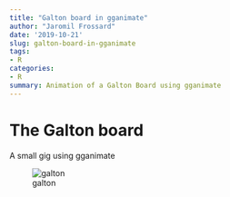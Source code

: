```yaml
---
title: "Galton board in gganimate"
author: "Jaromil Frossard"
date: '2019-10-21'
slug: galton-board-in-gganimate
tags: 
- R
categories: 
- R
summary: Animation of a Galton Board using gganimate
---
```




# The Galton board

A small gig using gganimate

![galton](/img/galton.gif)
